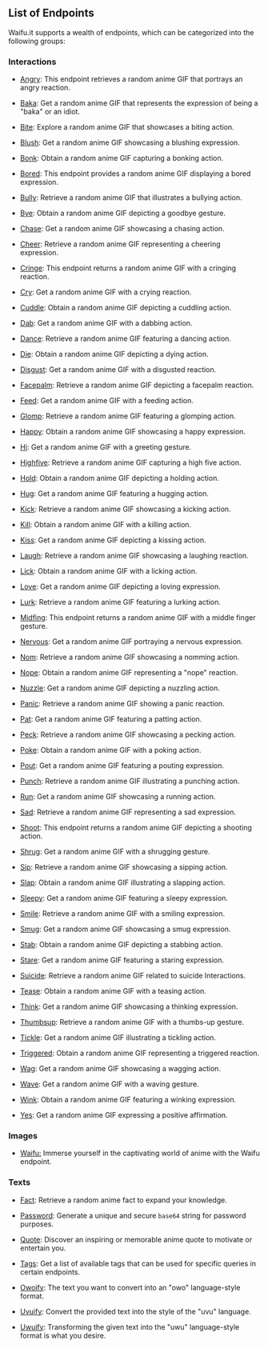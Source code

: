 
## List of Endpoints

Waifu.it supports a wealth of endpoints, which can be categorized into the following groups:

### Interactions

- [Angry](https://docs.waifu.it/rest-api/Interactions/Angry/search): This endpoint retrieves a random anime GIF that portrays an angry reaction.

- [Baka](https://docs.waifu.it/rest-api/Interactions/Baka/search): Get a random anime GIF that represents the expression of being a "baka" or an idiot.

- [Bite](https://docs.waifu.it/rest-api/Interactions/Bite/search): Explore a random anime GIF that showcases a biting action.

- [Blush](https://docs.waifu.it/rest-api/Interactions/Blush/search): Get a random anime GIF showcasing a blushing expression.

- [Bonk](https://docs.waifu.it/rest-api/Interactions/Bonk/search): Obtain a random anime GIF capturing a bonking action.

- [Bored](https://docs.waifu.it/rest-api/Interactions/Bored/search): This endpoint provides a random anime GIF displaying a bored expression.

- [Bully](https://docs.waifu.it/rest-api/Interactions/Bully/search): Retrieve a random anime GIF that illustrates a bullying action.

- [Bye](https://docs.waifu.it/rest-api/Interactions/Bye/search): Obtain a random anime GIF depicting a goodbye gesture.

- [Chase](https://docs.waifu.it/rest-api/Interactions/Chase/search): Get a random anime GIF showcasing a chasing action.

- [Cheer](https://docs.waifu.it/rest-api/Interactions/Cheer/search): Retrieve a random anime GIF representing a cheering expression.

- [Cringe](https://docs.waifu.it/rest-api/Interactions/Cringe/search): This endpoint returns a random anime GIF with a cringing reaction.

- [Cry](https://docs.waifu.it/rest-api/Interactions/Cry/search): Get a random anime GIF with a crying reaction.

- [Cuddle](https://docs.waifu.it/rest-api/Interactions/Cuddle/search): Obtain a random anime GIF depicting a cuddling action.

- [Dab](https://docs.waifu.it/rest-api/Interactions/Dab/search): Get a random anime GIF with a dabbing action.

- [Dance](https://docs.waifu.it/rest-api/Interactions/Dance/search): Retrieve a random anime GIF featuring a dancing action.

- [Die](https://docs.waifu.it/rest-api/Interactions/Die/search): Obtain a random anime GIF depicting a dying action.

- [Disgust](https://docs.waifu.it/rest-api/Interactions/Disgust/search): Get a random anime GIF with a disgusted reaction.

- [Facepalm](https://docs.waifu.it/rest-api/Interactions/Facepalm/search): Retrieve a random anime GIF depicting a facepalm reaction.

- [Feed](https://docs.waifu.it/rest-api/Interactions/Feed/search): Get a random anime GIF with a feeding action.

- [Glomp](https://docs.waifu.it/rest-api/Interactions/Glomp/search): Retrieve a random anime GIF featuring a glomping action.

- [Happy](https://docs.waifu.it/rest-api/Interactions/Happy/search): Obtain a random anime GIF showcasing a happy expression.

- [Hi](https://docs.waifu.it/rest-api/Interactions/Hi/search): Get a random anime GIF with a greeting gesture.

- [Highfive](https://docs.waifu.it/rest-api/Interactions/Highfive/search): Retrieve a random anime GIF capturing a high five action.

- [Hold](https://docs.waifu.it/rest-api/Interactions/Hold/search): Obtain a random anime GIF depicting a holding action.

- [Hug](https://docs.waifu.it/rest-api/Interactions/Hug/search): Get a random anime GIF featuring a hugging action.

- [Kick](https://docs.waifu.it/rest-api/Interactions/Kick/search): Retrieve a random anime GIF showcasing a kicking action.

- [Kill](https://docs.waifu.it/rest-api/Interactions/Kill/search): Obtain a random anime GIF with a killing action.

- [Kiss](https://docs.waifu.it/rest-api/Interactions/Kiss/search): Get a random anime GIF depicting a kissing action.

- [Laugh](https://docs.waifu.it/rest-api/Interactions/Laugh/search): Retrieve a random anime GIF showcasing a laughing reaction.

- [Lick](https://docs.waifu.it/rest-api/Interactions/Lick/search): Obtain a random anime GIF with a licking action.

- [Love](https://docs.waifu.it/rest-api/Interactions/Love/search): Get a random anime GIF depicting a loving expression.

- [Lurk](https://docs.waifu.it/rest-api/Interactions/Lurk/search): Retrieve a random anime GIF featuring a lurking action.

- [Midfing](https://docs.waifu.it/rest-api/Interactions/Midfing/search): This endpoint returns a random anime GIF with a middle finger gesture.

- [Nervous](https://docs.waifu.it/rest-api/Interactions/Nervous/search): Get a random anime GIF portraying a nervous expression.

- [Nom](https://docs.waifu.it/rest-api/Interactions/Nom/search): Retrieve a random anime GIF showcasing a nomming action.

- [Nope](https://docs.waifu.it/rest-api/Interactions/Nope/search): Obtain a random anime GIF representing a "nope" reaction.

- [Nuzzle](https://docs.waifu.it/rest-api/Interactions/Nuzzle/search): Get a random anime GIF depicting a nuzzling action.

- [Panic](https://docs.waifu.it/rest-api/Interactions/Panic/search): Retrieve a random anime GIF showing a panic reaction.

- [Pat](https://docs.waifu.it/rest-api/Interactions/Pat/search): Get a random anime GIF featuring a patting action.

- [Peck](https://docs.waifu.it/rest-api/Interactions/Peck/search): Retrieve a random anime GIF showcasing a pecking action.

- [Poke](https://docs.waifu.it/rest-api/Interactions/Poke/search): Obtain a random anime GIF with a poking action.

- [Pout](https://docs.waifu.it/rest-api/Interactions/Pout/search): Get a random anime GIF featuring a pouting expression.

- [Punch](https://docs.waifu.it/rest-api/Interactions/Punch/search): Retrieve a random anime GIF illustrating a punching action.

- [Run](https://docs.waifu.it/rest-api/Interactions/Run/search): Get a random anime GIF showcasing a running action.

- [Sad](https://docs.waifu.it/rest-api/Interactions/Sad/search): Retrieve a random anime GIF representing a sad expression.

- [Shoot](https://docs.waifu.it/rest-api/Interactions/Shoot/search): This endpoint returns a random anime GIF depicting a shooting action.

- [Shrug](https://docs.waifu.it/rest-api/Interactions/Shrug/search): Get a random anime GIF with a shrugging gesture.

- [Sip](https://docs.waifu.it/rest-api/Interactions/Sip/search): Retrieve a random anime GIF showcasing a sipping action.

- [Slap](https://docs.waifu.it/rest-api/Interactions/Slap/search): Obtain a random anime GIF illustrating a slapping action.

- [Sleepy](https://docs.waifu.it/rest-api/Interactions/Sleepy/search): Get a random anime GIF featuring a sleepy expression.

- [Smile](https://docs.waifu.it/rest-api/Interactions/Smile/search): Retrieve a random anime GIF with a smiling expression.

- [Smug](https://docs.waifu.it/rest-api/Interactions/Smug/search): Get a random anime GIF showcasing a smug expression.

- [Stab](https://docs.waifu.it/rest-api/Interactions/Stab/search): Obtain a random anime GIF depicting a stabbing action.

- [Stare](https://docs.waifu.it/rest-api/Interactions/Stare/search): Get a random anime GIF featuring a staring expression.

- [Suicide](https://docs.waifu.it/rest-api/Interactions/Suicide/search): Retrieve a random anime GIF related to suicide Interactions.

- [Tease](https://docs.waifu.it/rest-api/Interactions/Tease/search): Obtain a random anime GIF with a teasing action.

- [Think](https://docs.waifu.it/rest-api/Interactions/Think/search): Get a random anime GIF showcasing a thinking expression.

- [Thumbsup](https://docs.waifu.it/rest-api/Interactions/Thumbsup/search): Retrieve a random anime GIF with a thumbs-up gesture.

- [Tickle](https://docs.waifu.it/rest-api/Interactions/Tickle/search): Get a random anime GIF illustrating a tickling action.

- [Triggered](https://docs.waifu.it/rest-api/Interactions/Triggered/search): Obtain a random anime GIF representing a triggered reaction.

- [Wag](https://docs.waifu.it/rest-api/Interactions/Wag/search): Get a random anime GIF showcasing a wagging action.

- [Wave](https://docs.waifu.it/rest-api/Interactions/Wave/search): Get a random anime GIF with a waving gesture.

- [Wink](https://docs.waifu.it/rest-api/Interactions/Wink/search): Obtain a random anime GIF featuring a winking expression.

- [Yes](https://docs.waifu.it/rest-api/Interactions/Yes/search): Get a random anime GIF expressing a positive affirmation.


### Images

- [Waifu:](https://docs.waifu.it/rest-api/Images/Waifu/search) Immerse yourself in the captivating world of anime with the Waifu endpoint. 

### Texts

- [Fact](https://docs.waifu.it/rest-api/Texts/Fact/search): Retrieve a random anime fact to expand your knowledge.

- [Password](https://docs.waifu.it/rest-api/Texts/Password/generate): Generate a unique and secure `base64` string for password purposes.

- [Quote](https://docs.waifu.it/rest-api/Texts/Quote/search): Discover an inspiring or memorable anime quote to motivate or entertain you.

- [Tags](https://docs.waifu.it/rest-api/Texts/Tags/search): Get a list of available tags that can be used for specific queries in certain endpoints.

- [Owoify](https://docs.waifu.it/rest-api/Texts/Owoify/generate): The text you want to convert into an "owo" language-style format.

- [Uvuify](https://docs.waifu.it/rest-api/Texts/Uvuify/generate): Convert the provided text into the style of the "uvu" language.

- [Uwuify](https://docs.waifu.it/rest-api/Texts/Uwuify/generate): Transforming the given text into the "uwu" language-style format is what you desire.
